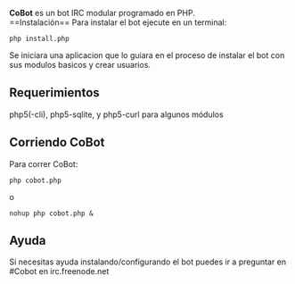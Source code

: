 '''CoBot''' es un bot IRC modular programado en PHP. <br>
==Instalación==
Para instalar el bot ejecute en un terminal:

 php install.php

Se iniciara una aplicacion que lo guiara en el proceso de instalar el bot con sus modulos basicos y crear usuarios.

== Requerimientos ==
php5(-cli), php5-sqlite, y php5-curl para algunos módulos

==Corriendo CoBot==

Para correr CoBot:

 php cobot.php

o

 nohup php cobot.php &

==Ayuda==
Si necesitas ayuda instalando/configurando el bot puedes ir a preguntar en #Cobot en irc.freenode.net
